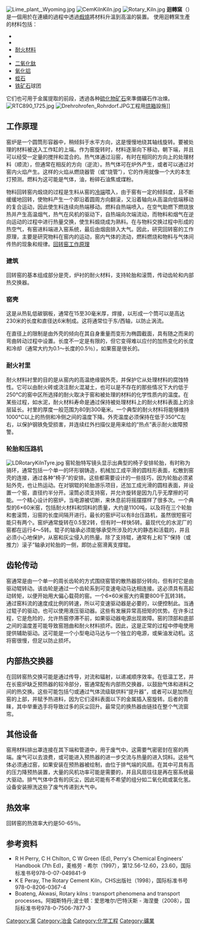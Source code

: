 [[File:Lime_plant,_Wyoming.jpg|thumb]]
[[File:CemKilnKiln.jpg|thumb]]
[[File:Rotary_Kiln.jpg|thumb]]
'''迴轉窯'''（{{lang|en|Rotary kiln}}）是一個用於在連續的過程中透過[[煆燒|煆燒]]將材料升溫到高溫的{{link-en|高溫處理|pyroprocessing}}裝置。
使用迴轉窯生產的材料包括：
* {{link-en|水泥窑|Cement kiln|水泥窑}}
* {{link-en|石灰窑|Lime kiln|石灰}}
* [[耐火材料|耐火材料]]
* {{link-en|偏高岭土|Metakaolin}}
* [[二氧化鈦|二氧化鈦]]
* [[氧化铝|氧化铝]]
* [[蛭石|蛭石]]
* [[铁矿|铁矿石]]球团

它们也可用于金属提取的前段，透過各种{{link-en|焙烧|roasting (metallurgy)}}[[硫化物|硫化物]][[矿石|矿石]]來準備礦石作冶煉。
[[File:RTC890_1725.jpg|thumb]]
[[File:Drehrohrofen_Rohrdorf.JPG|thumb]]工程用[[烘箱|烘箱]]設施]]

== 工作原理 ==
窑炉是一个圆筒形容器中，稍倾斜于水平方向，这是慢慢地绕其轴线旋转。要被处理的材料被送入工作缸的上端。作为窑旋转时，材料逐渐向下移动，朝下端，并且可以经受一定量的搅拌和混合的。热气体通过沿窑，有时在相同的方向上的处理材料（顺流），但通常在相反的方向（逆流）。热气体可在炉外产生，或者可以通过对窑内火焰产生。这样的火焰从燃烧器管（或“烧管”），它的作用就像一个大的本生灯预测。燃料为这可能是气体，油，粉碎石油焦或煤粉。 

物料回转窑内煅烧的过程是生料从窑的[[冷端|冷端]]喂入，由于窑有一定的倾斜度，且不断缓缓地回转，使物料产生一个即沿着圆周方向翻滚，又沿着轴向从高温向低端移动的复合运动，因此使生料连续向热端移动。燃料自热端喷入，在空气助燃下燃烧放热并产生高温烟气，热气在风机的驱动下，自热端向次端流动，而物料和烟气在逆向运动的过程中进行热量交换，使生料煅烧成为熟料。在与物料交换过程中形成的热空气，有窑进料端进入窑系统，最后由烟囱排入大气。因此，研究回转窑的工作原理，主要是研究物料在窑内的运动，窑内气体的流动，燃料燃烧和物料与气体间传热的现象和规律。[https://web.archive.org/web/20160126182247/http://www.chinabaike.com/m/h/1461591.html 回转窑工作原理]

=== 建筑 ===
回转窑的基本组成部分是壳，炉衬的耐火材料，支持轮胎和滚筒，传动齿轮和内部热交换器。 

=== 窑壳 ===
这是从热轧低碳钢板，通常在15至30毫米厚，焊接，以形成一个筒可以是高达230米的长度和直径达6米制成。这将通常位于东/西轴，以防止涡流。 

在直径上的限制是由外壳的倾向在其自身重量而变形为椭圆截面，具有随之而来的弯曲转动过程中设置。长度不一定是有限的，但它变得难以应付的加热变化的长度和冷却（通常大约为0.1〜长度的0.5％），如果窑是很长的。 

=== 耐火衬里 ===
耐火材料衬里的目的是从窑内的高温绝缘钢外壳，并保护它从处理材料的腐蚀特性。它可以由耐火砖或浇注耐火混凝土，也可以是不存在的那些情况下大约低于250℃的窑中区所选择的耐火取决于窑和被处理的材料的化学性质内的温度。在某些过程，如水泥，耐火材料寿命是通过保持被处理材料上的耐火材料表面上的涂层延长。衬里的厚度一般范围为80到300毫米。一个典型的耐火材料将能够维持1000℃以上的热侧和冷侧之间的温度下降。外壳温度必须保持在低于350℃左右，以保护钢铁免受损害，并连续红外扫描仪是用来给的“热点”表示耐火故障预警。 

=== 轮胎和压路机 ===
[[File:LDRotaryKilnTyre.jpg|thumb]]
窑轮胎特写镜头显示出典型的椅子安排轮胎，有时称为骑环，通常包括一个单一的环形钢铸造，机械加工成平滑的圆柱形表面，松散到窑壳的连接，通过各种“椅子”的安排。这些都需要设计的一些技巧，因为轮胎必须紧贴外壳，也让热运动。在对钢辊的轮胎游乐项目，还加工成光滑的圆柱表面，并设置一个窑，直径约半分开。滚筒必须支持窑，并允许旋转是因为几乎无摩擦的可能。一个精心设计的窑炉，当电源被切断，来休息前将摇摆摆样了很多次。一个典型的6×60米窑，包括耐火材料和饲料的质量，大约是1100吨，以及将在三个轮胎和套滚筒，沿窑的长度间隔开进行。最长的窑炉可以有8台压路机，虽然很短窑可能只有两个。窑炉通常旋转在0.5至2转，但有时一样快5转。最现代化的水泥厂的窑都在运行4〜5转。辊子的轴承必须能够承受所涉及的大的静态和活载的，并且必须小心地保护，从窑和灰尘侵入的热量。除了支持辊，通常有上和下“保持（或推力）滚子”轴承对轮胎的一侧，即防止窑滑离支撑辊。

== 齿轮传动 ==
窑通常是由一个单一的周长齿轮的方式围绕窑管的散热器部分转向，但有时它是由驱动辊转动。该齿轮是通过一个齿轮系到可变速电动马达相连接。这必须具有高起动转矩，以便开始用大偏心载荷的窑。一个6×60米窑大约需要800千瓦转3转。通过窑料流的速度成比例的转速，所以可变速驱动器是必要的，以便控制此。当通过辊子的驱动，也可以使用液压驱动器。这些有发展异常高扭矩的优势。在许多过程，它是危险的，允许热窑停滞不前，如果驱动器电源出现故障。窑的顶部和底部之间的温度差可能导致窑翘曲和耐火材料损坏。因此，这是正常的过程中停电使用提供辅助驱动。这可能是一个小型电动马达与一个独立的电源，或柴油发动机。这将窑很慢，但足以防止损坏。 

== 内部热交换器 ==
在回转窑热交换可能是通过传导，对流和辐射，以递减顺序效率。在低温工艺，并在长窑炉缺乏预热器的较冷部分，窑通常配有内部热交换器，以鼓励气体和进料之间的热交换。这些可能包括勺或通过气体流级联供料“提升器”，或者可以是加热在窑的上部，并赋予热进料，因为它们浸料表面以下的金属插入窑旋转。后者的青睐，其中举重选手将导致过多的灰尘回升。最常见的换热器由链挂在整个气流窗帘。 

== 其他设备 ==
窑用材料排出罩连接在其下端和管道中，用于废气中。这需要气密密封在窑的两端。废气可以去浪费，或可能进入预热器的进一步交流与热量的进入饲料。这些气体必须通过窑，如果安装在预热器被绘制，由位于排气端的风扇。在其中可具有高的压力降预热装置，大量的风机功率可能是需要的，并且风扇往往是再在窑系统最大驱动。排气气体中含有的灰尘，因此可能有不希望的组分如二氧化硫或氯化氢。设备安装擦洗这些了废气传递到大气中。 

== 热效率 ==
回转窑的热效率大约是50-65％。 

== 参考资料 ==
* R H Perry, C H Chilton, C W Green (Ed), Perry's Chemical Engineers' Handbook (7th Ed)，麦格劳 - 希尔（1997），第12.56-12.60，23.60，国际标准书号978-0-07-049841-9 
* K E Peray, The Rotary Cement Kiln，CHS出版社（1998），国际标准书号978-0-8206-0367-4 
* Boateng, Akwasi, Rotary kilns : transport phenomena and transport processes。阿姆斯特丹;波士顿：爱思唯尔/巴特沃斯 - 海涅曼（2008），国际标准书号978-0-7506-7877-3

{{Authority control}}
[[Category:窯|Category:窯]]
[[Category:冶金|Category:冶金]]
[[Category:化学工程|Category:化学工程]]
[[Category:礦業|Category:礦業]]